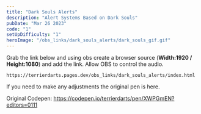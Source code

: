 ```yaml
---
title: "Dark Souls Alerts"
description: "Alert Systems Based on Dark Souls"
pubDate: "Mar 26 2023"
code: "1"
setUpDifficulty: "1"
heroImage: "/obs_links/dark_souls_alerts/dark_souls_gif.gif"
---
```


Grab the link below and using obs create a browser source (**Width:1920 / Height:1080**) and add the link. Allow OBS to control the audio.

```
https://terrierdarts.pages.dev/obs_links/dark_souls_alerts/index.html
```

If you need to make any adjustments the original pen is here.

Original Codepen: https://codepen.io/terrierdarts/pen/XWPGmEN?editors=0111
